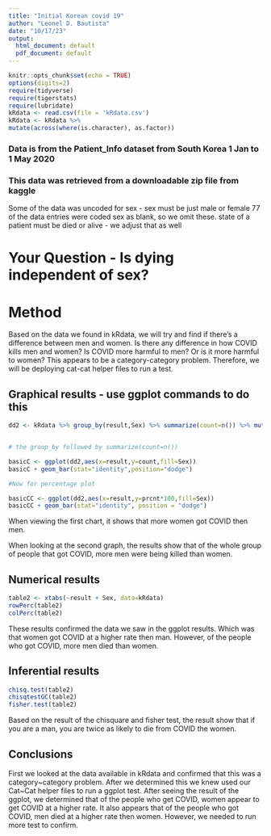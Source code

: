 ```yaml
---
title: "Initial Korean covid 19"
author: "Leonel D. Bautista"
date: "10/17/23"
output:
  html_document: default
  pdf_document: default
---
```


```r
knitr::opts_chunk$set(echo = TRUE)
options(digits=2)
require(tidyverse)
require(tigerstats)
require(lubridate)
kRdata <- read.csv(file = 'kRdata.csv')
kRdata <- kRdata %>%
mutate(across(where(is.character), as.factor))

```
### Data is from the Patient_Info dataset from South Korea 1 Jan to 1 May 2020
### This data was retrieved from a downloadable zip file from kaggle

Some of the data was uncoded for sex - sex must be just male or female
77 of the data entries were coded sex  as blank, so we omit these.
state of a patient must be died or alive - we adjust that as well   
  
# Your Question - Is dying independent of sex?

# Method

Based on the data we found in kRdata, we will try and find if there's a difference between men and women. Is there any difference in how COVID kills men and women? Is COVID more harmful to men? Or is it more harmful to women? This appears to be a category-category problem. Therefore, we will be deploying cat-cat helper files to run a test. 

## Graphical results - use ggplot commands to do this  

```r
dd2 <- kRdata %>% group_by(result,Sex) %>% summarize(count=n()) %>% mutate(prcnt=count/sum(count))


# the group_by followed by summarize(count=n())

basicC <- ggplot(dd2,aes(x=result,y=count,fill=Sex))
basicC + geom_bar(stat="identity",position="dodge")

#Now for percentage plot

basicCC <- ggplot(dd2,aes(x=result,y=prcnt*100,fill=Sex)) 
basicCC + geom_bar(stat="identity", position = "dodge")
```

When viewing the first chart, it shows that more women got COVID then men.

When looking at the second graph, the results show that of the whole group of people that got COVID, more men were being killed than women.     
  
## Numerical results

```r
table2 <- xtabs(~result + Sex, data=kRdata)
rowPerc(table2)
colPerc(table2)
```

These results confirmed the data we saw in the ggplot results. Which was that women got COVID at a higher rate then man. However, of the people who got COVID, more men died than women.   

## Inferential results 

```r
chisq.test(table2)
chisqtestGC(table2)
fisher.test(table2)

```

Based on the result of the chisquare and fisher test, the result show that if you are a man, you are twice as likely to die from COVID the women.   

## Conclusions

First we looked at the data available in kRdata and confirmed that this was a category~category problem. After we determined this we knew used our Cat~Cat helper files to run a ggplot test. After seeing the result of the ggplot, we determined that of the people who get COVID, women appear to get COVID at a higher rate. It also appears that of the people who got COVID, men died at a higher rate then women. However, we needed to run more test to confirm.    
